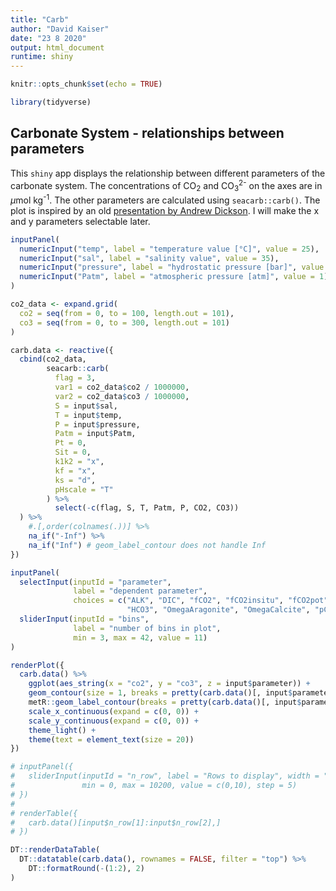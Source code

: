 ```yaml
---
title: "Carb"
author: "David Kaiser"
date: "23 8 2020"
output: html_document
runtime: shiny
---
```


```r
knitr::opts_chunk$set(echo = TRUE)

library(tidyverse)
```

## Carbonate System - relationships between parameters

This `shiny` app displays the relationship between different parameters of the carbonate system. 
The concentrations of CO~2~ and CO~3~^2-^ on the axes are in $\mu$mol kg^-1^. The other parameters are calculated using `seacarb::carb()`. The plot is inspired by an old [presentation by Andrew Dickson](https://www.youtube.com/watch?v=dR917nXLEHU). I will make the x and y parameters selectable later.

```r

inputPanel(
  numericInput("temp", label = "temperature value [°C]", value = 25),
  numericInput("sal", label = "salinity value", value = 35),
  numericInput("pressure", label = "hydrostatic pressure [bar]", value = 0),
  numericInput("Patm", label = "atmospheric pressure [atm]", value = 1)
)

co2_data <- expand.grid(
  co2 = seq(from = 0, to = 100, length.out = 101),
  co3 = seq(from = 0, to = 300, length.out = 101)
)

carb.data <- reactive({
  cbind(co2_data,
        seacarb::carb(
          flag = 3,
          var1 = co2_data$co2 / 1000000,
          var2 = co2_data$co3 / 1000000,
          S = input$sal,
          T = input$temp,
          P = input$pressure,
          Patm = input$Patm,
          Pt = 0,
          Sit = 0,
          k1k2 = "x",
          kf = "x",
          ks = "d",
          pHscale = "T"
        ) %>%
          select(-c(flag, S, T, Patm, P, CO2, CO3)) 
  ) %>%
    #.[,order(colnames(.))] %>%
    na_if("-Inf") %>% 
    na_if("Inf") # geom_label_contour does not handle Inf
})


```

```r

inputPanel(
  selectInput(inputId = "parameter", 
              label = "dependent parameter",
              choices = c("ALK", "DIC", "fCO2", "fCO2insitu", "fCO2pot", 
                          "HCO3", "OmegaAragonite", "OmegaCalcite", "pCO2", "pCO2insitu", "pCO2pot", "pH")),
  sliderInput(inputId = "bins",
              label = "number of bins in plot",
              min = 3, max = 42, value = 11)
)

renderPlot({
  carb.data() %>%
    ggplot(aes_string(x = "co2", y = "co3", z = input$parameter)) +
    geom_contour(size = 1, breaks = pretty(carb.data()[, input$parameter], n = input$bins)) +
    metR::geom_label_contour(breaks = pretty(carb.data()[, input$parameter], n = input$bins)) +
    scale_x_continuous(expand = c(0, 0)) +
    scale_y_continuous(expand = c(0, 0)) +
    theme_light() +
    theme(text = element_text(size = 20))
})

```

```r

# inputPanel({
#   sliderInput(inputId = "n_row", label = "Rows to display", width = "5cm",
#               min = 0, max = 10200, value = c(0,10), step = 5)
# })
# 
# renderTable({
#   carb.data()[input$n_row[1]:input$n_row[2],]
# })

DT::renderDataTable(
  DT::datatable(carb.data(), rownames = FALSE, filter = "top") %>%
    DT::formatRound(-(1:2), 2)
)
```


